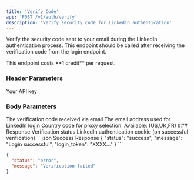 ```yaml
---
title: 'Verify Code'
api: 'POST /v1/auth/verify'
description: 'Verify security code for LinkedIn authentication'
---
```


Verify the security code sent to your email during the LinkedIn authentication process. This endpoint should be called after receiving the verification code from the login endpoint.

<Note>
  This endpoint costs **1 credit** per request.
</Note>

### Header Parameters

<ParamField header="x-api-key" type="string" required>
  Your API key
</ParamField>

### Body Parameters

<ParamField body="code" type="string" required>
  The verification code received via email
</ParamField>

<ParamField body="email" type="string" required>
  The email address used for LinkedIn login
</ParamField>

<ParamField body="country" type="string" default="FR">
  Country code for proxy selection. Available: (US,UK,FR)
</ParamField>
### Response

<ResponseField name="status" type="string">
  Verification status
</ResponseField>

<ResponseField name="cookie" type="string">
  LinkedIn authentication cookie (on successful verification)
</ResponseField>

<ResponseExample>
```json Success Response
{
  "status": "success",
  "message": "Login successful",
  "login_token": "XXXX..."
}
```

```json Error Response
{
  "status": "error",
  "message": "Verification failed"
}
```
</ResponseExample>